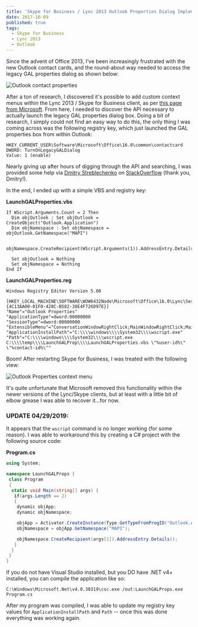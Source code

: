 ```yaml
---
title: 'Skype for Business / Lync 2013 Outlook Properties Dialog Implementation'
date: 2017-10-09
published: true
tags:
  - Skype for Business
  - Lync 2013
  - Outlook
---
```


Since the advent of Office 2013, I've been increasingly frustrated with the new Outlook contact cards, and the round-about way needed to access the legacy GAL properties dialog as shown below:

![Outlook contact properties](./outlook_properties.png)

After a ton of research, I discovered it's possible to add custom context menus within the Lync 2013 / Skype for Business client, as per [this page from Microsoft](https://msdn.microsoft.com/en-us/library/office/jj945535.aspx). From here, I needed to discover the API necessary to actually launch the legacy GAL properties dialog box. Doing a bit of research, I simply could not find an easy way to do this, the only thing I was coming across was the following registry key, which just launched the GAL properties box from within Outlook:

```
HKEY_CURRENT_USER\Software\Microsoft\Office\16.0\common\contactcard
DWORD: TurnOnLegacyGALDialog
Value: 1 (enable)
```

Nearly giving up after hours of digging through the API and searching, I was provided some help via [Dmitry Streblechenko](https://stackoverflow.com/users/332059/dmitry-streblechenko) on [StackOverflow](https://stackoverflow.com/questions/47146387/is-there-any-way-to-launch-the-global-address-list-gal-properties-dialog-progr) (thank you, Dmitry!).

In the end, I ended up with a simple VBS and registry key:

**LaunchGALProperties.vbs**

```
If WScript.Arguments.Count = 2 Then
  Dim objOutlook : Set objOutlook = CreateObject("Outlook.Application")
  Dim objNamespace : Set objNamespace = objOutlook.GetNamespace("MAPI")

  objNamespace.CreateRecipient(WScript.Arguments(1)).AddressEntry.Details()

  Set objOutlook = Nothing
  Set objNamespace = Nothing
End If
```

**LaunchGALProperties.reg**

```
Windows Registry Editor Version 5.00

[HKEY_LOCAL_MACHINE\SOFTWARE\WOW6432Node\Microsoft\Office\16.0\Lync\SessionManager\Apps\{4C13AA00-01F0-428C-B582-38E4F726D97E}]
"Name"="Outlook Properties"
"ApplicationType"=dword:00000000
"SessionType"=dword:00000000
"ExtensibleMenu"="ConversationWindowRightClick;MainWindowRightClick;MainWindowActions;ConversationWindowActions;ContactCardMenu"
"ApplicationInstallPath"="C:\\\\windows\\\\System32\\\\wscript.exe"
"Path"="C:\\\\windows\\\\System32\\\\wscript.exe C:\\\\temp\\\\LaunchGALProp\\\\LaunchGALProperties.vbs \"%user-id%\" \"%contact-id%\""

```

Boom! After restarting Skype for Business, I was treated with the following view:

![Outlook Properties context menu](./context_menu.png)

It's quite unfortunate that Microsoft removed this functionality within the newer versions of the Lync/Skype clients, but at least with a little bit of elbow grease I was able to recover it...for now.

### UPDATE 04/29/2019:

It appears that the `wscript` command is no longer working (for some reason). I was able to workaround this by creating a C# project with the following source code:

**Program.cs**

```cs
using System;

namespace LaunchGALProps {
 class Program
 {
  static void Main(string[] args) {
   if(args.Length == 2)
   {
    dynamic objApp;
    dynamic objNamespace;

    objApp = Activator.CreateInstance(Type.GetTypeFromProgID("Outlook.Application"));
    objNamespace = objApp.GetNamespace("MAPI");

    objNamespace.CreateRecipient(args[1]).AddressEntry.Details();
   }
  }
 }
}
```

If you do not have Visual Studio installed, but you DO have .NET v4+ installed, you can compile the application like so:

```
C:\Windows\Microsoft.Net\v4.0.30319\csc.exe /out:LaunchGALProps.exe Program.cs
```

After my program was compiled, I was able to update my registry key values for `ApplicationInstallPath` and `Path` -- once this was done everything was working again.
